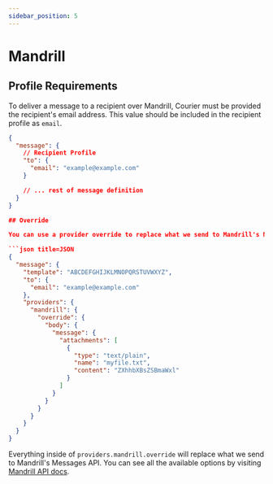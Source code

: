 ```yaml
---
sidebar_position: 5
---
```


# Mandrill

## Profile Requirements

To deliver a message to a recipient over Mandrill, Courier must be provided the recipient's email address. This value should be included in the recipient profile as `email`.

```json title=JSON
{
  "message": {
    // Recipient Profile
    "to": {
      "email": "example@example.com"
    }

    // ... rest of message definition
  }
}

## Override

You can use a provider override to replace what we send to Mandrill's Messages API. For example, you can add an attachment to your request:

```json title=JSON
{
  "message": {
    "template": "ABCDEFGHIJKLMNOPQRSTUVWXYZ",
    "to": {
      "email": "example@example.com"
    },
    "providers": {
      "mandrill": {
        "override": {
          "body": {
            "message": {
              "attachments": [
                {
                  "type": "text/plain",
                  "name": "myfile.txt",
                  "content": "ZXhhbXBsZSBmaWxl"
                }
              ]
            }
          }
        }
      }
    }
  }
}
```

Everything inside of `providers.mandrill.override` will replace what we send to Mandrill's Messages API. You can see all the available options by visiting [Mandrill API docs](https://mandrillapp.com/api/docs/messages.JSON.html).
